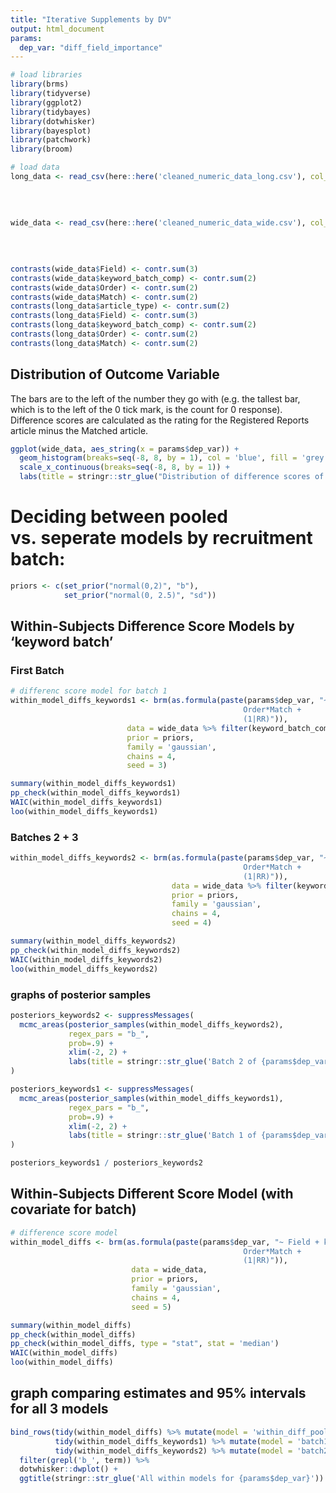 ```yaml
---
title: "Iterative Supplements by DV"
output: html_document
params:
  dep_var: "diff_field_importance"
---
```


```r
# load libraries
library(brms)
library(tidyverse)
library(ggplot2)
library(tidybayes)
library(dotwhisker)
library(bayesplot)
library(patchwork)
library(broom)

# load data
long_data <- read_csv(here::here('cleaned_numeric_data_long.csv'), col_types = cols(article_type = col_factor(),
                                                                                    Field = col_factor(),
                                                                                    Match = col_factor(),
                                                                                    Order = col_factor(),
                                                                                    keyword_batch_comp = col_factor()))
wide_data <- read_csv(here::here('cleaned_numeric_data_wide.csv'), col_types = cols(Field = col_factor(),
                                                                                    Match = col_factor(),
                                                                                    Order = col_factor(),
                                                                                    keyword_batch_comp = col_factor()))

contrasts(wide_data$Field) <- contr.sum(3)
contrasts(wide_data$keyword_batch_comp) <- contr.sum(2)
contrasts(wide_data$Order) <- contr.sum(2)
contrasts(wide_data$Match) <- contr.sum(2)
contrasts(long_data$article_type) <- contr.sum(2)
contrasts(long_data$Field) <- contr.sum(3)
contrasts(long_data$keyword_batch_comp) <- contr.sum(2)
contrasts(long_data$Order) <- contr.sum(2)
contrasts(long_data$Match) <- contr.sum(2)
```

## Distribution of Outcome Variable

The bars are to the left of the number they go with (e.g. the tallest bar, which is to the left of the 0 tick mark, is the count for 0 response). Difference scores are calculated as the rating for the Registered Reports article minus the Matched article. 

```r
ggplot(wide_data, aes_string(x = params$dep_var)) +
  geom_histogram(breaks=seq(-8, 8, by = 1), col = 'blue', fill = 'grey') +
  scale_x_continuous(breaks=seq(-8, 8, by = 1)) +
  labs(title = stringr::str_glue("Distribution of difference scores of: {params$dep_var}"))
```

# Deciding between pooled vs. seperate models by recruitment batch:

```r
priors <- c(set_prior("normal(0,2)", "b"),
            set_prior("normal(0, 2.5)", "sd"))
```


## Within-Subjects Difference Score Models by 'keyword batch'

### First Batch
```r
# differenc score model for batch 1
within_model_diffs_keywords1 <- brm(as.formula(paste(params$dep_var, "~ Field + Order + Match +
                                                    Order*Match +
                                                    (1|RR)")),
                          data = wide_data %>% filter(keyword_batch_comp == 1),
                          prior = priors, 
                          family = 'gaussian',
                          chains = 4,
                          seed = 3)
```

```r
summary(within_model_diffs_keywords1)
pp_check(within_model_diffs_keywords1)
WAIC(within_model_diffs_keywords1)
loo(within_model_diffs_keywords1)
```

### Batches 2 + 3

``` r
within_model_diffs_keywords2 <- brm(as.formula(paste(params$dep_var, "~ Field + Order + Match +
                                                    Order*Match +
                                                    (1|RR)")),
                                    data = wide_data %>% filter(keyword_batch_comp == 2),
                                    prior = priors, 
                                    family = 'gaussian',
                                    chains = 4,
                                    seed = 4)
```

```r
summary(within_model_diffs_keywords2)
pp_check(within_model_diffs_keywords2)
WAIC(within_model_diffs_keywords2)
loo(within_model_diffs_keywords2)
```

### graphs of posterior samples
```r
posteriors_keywords2 <- suppressMessages( 
  mcmc_areas(posterior_samples(within_model_diffs_keywords2),
             regex_pars = "b_",
             prob=.9) +
             xlim(-2, 2) +
             labs(title = stringr::str_glue('Batch 2 of {params$dep_var}'))
)

posteriors_keywords1 <- suppressMessages( 
  mcmc_areas(posterior_samples(within_model_diffs_keywords1),
             regex_pars = "b_",
             prob=.9) +
             xlim(-2, 2) +
             labs(title = stringr::str_glue('Batch 1 of {params$dep_var}'))
)

posteriors_keywords1 / posteriors_keywords2
```


## Within-Subjects Different Score Model (with covariate for batch)

```r

# difference score model
within_model_diffs <- brm(as.formula(paste(params$dep_var, "~ Field + keyword_batch_comp + Order + Match +
                                                    Order*Match +
                                                    (1|RR)")),
                           data = wide_data,
                           prior = priors, 
                           family = 'gaussian',
                           chains = 4,
                           seed = 5)
```

```r
summary(within_model_diffs)
pp_check(within_model_diffs)
pp_check(within_model_diffs, type = "stat", stat = 'median')
WAIC(within_model_diffs)
loo(within_model_diffs)
```

## graph comparing estimates and 95% intervals for all 3 models
```r
bind_rows(tidy(within_model_diffs) %>% mutate(model = 'within_diff_pooled'),
          tidy(within_model_diffs_keywords1) %>% mutate(model = 'batch1'),
          tidy(within_model_diffs_keywords2) %>% mutate(model = 'batch2')) %>%
  filter(grepl('b_', term)) %>%
  dotwhisker::dwplot() +
  ggtitle(stringr::str_glue('All within models for {params$dep_var}'))
```








